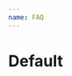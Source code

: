 ```yaml
---
name: FAQ
---
```



# Default

<Demo>
  <FAQ
    title="Frequently Asked Questions"
    list={[
      {
        question: 'How many tickets are available for the event?',
        answer: 'There is 50 early bird tickets and 200 tickets in total.'
      },
      {
        question: 'In which languages will the talks be delivered?',
        answer: 'The talks will be delivered in both French and English, with live transcription and translation provided.'
      },
      {
        question: 'As a sponsor with a booth, does the staff on the booth need tickets?',
        answer: 'Yes, everybody at the conference need a ticket, even non-tech people that are on booths.'
      },
      {
        question: 'Will this event be livestreamed?',
        answer: 'No, this event will not be livestreamed.'
      },
      {
        question: 'Is lunch included in the ticket?',
        answer: 'Yes, lunch is included.'
      },
      {
        question: 'When does the event end?',
        answer: 'The last talk will end around 7PM. After that, some people will stay for a drink on the terrace and then in the bars below or in town.'
      },
      {
        question: 'What do I have to bring to the event?',
        answer: 'To help us reduce trash, please bring your own plastic cup (we all have a lot at home) or reusable water bottle to the event.'
      }
    ]}
    client:load
  />
</Demo>

